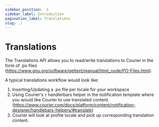 ```yaml
---
sidebar_position: -1
sidebar_label: Introduction
pagination_label: Translations
slug: ./
---
```


# Translations

The Translations API allows you to read/write translations to Courier in the form of .po files (https://www.gnu.org/software/gettext/manual/html_node/PO-Files.html).

A typical translations workflow would look like:

1. Inserting/Updating a .po file per locale for your workspace
2. Using Courier's `t` handlerbars helper in the notification template where you would like Courier to use translated content. (https://www.courier.com/docs/platform/content/notification-designer/handlebars-helpers/#translate)
3. Courier will look at profile locale and pick up corresponding translation content.
